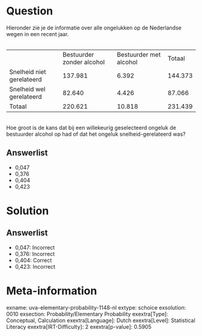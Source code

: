 Question
========

Hieronder zie je de informatie over alle ongelukken op de Nederlandse
wegen in een recent jaar.\
\

  --------------------------- --------------------------- ------------------------ ---------
                              Bestuurder zonder alcohol   Bestuurder met alcohol   Totaal
  Snelheid niet gerelateerd   137.981                     6.392                    144.373
  Snelheid wel gerelateerd    82.640                      4.426                    87.066
  Totaal                      220.621                     10.818                   231.439
  --------------------------- --------------------------- ------------------------ ---------

\
Hoe groot is de kans dat bij een willekeurig geselecteerd ongeluk de
bestuurder alcohol op had of dat het ongeluk snelheid-gerelateerd was?\

Answerlist
----------

* 0,047
* 0,376
* 0,404
* 0,423

Solution
========

Answerlist
----------

* 0,047: Incorrect
* 0,376: Incorrect
* 0,404: Correct
* 0,423: Incorrect

Meta-information
================
exname: uva-elementary-probability-1148-nl
extype: schoice
exsolution: 0010
exsection: Probability/Elementary Probability 
exextra[Type]: Conceptual, Calculation
exextra[Language]: Dutch
exextra[Level]: Statistical Literacy
exextra[IRT-Difficulty]: 2
exextra[p-value]: 0.5905
